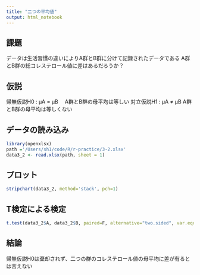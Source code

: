 ```yaml
---
title: "二つの平均値"
output: html_notebook
---
```

## 課題
データは生活習慣の違いによりA群とB群に分けて記録されたデータである
A群とB群の総コレステロール値に差はあるだろうか？

## 仮説
帰無仮説H0 : μA = μB  　A群とB群の母平均は等しい
対立仮説H1 : μA ≠ μB    A群とB群の母平均は等しくない　

## データの読み込み
```r
library(openxlsx)
path ='/Users/sh1/code/R/r-practice/3-2.xlsx'
data3_2 <- read.xlsx(path, sheet = 1)
```

## プロット

```r
stripchart(data3_2, method='stack', pch=1)
```

## T検定による検定
```r
t.test(data3_2$A, data3_2$B, paired=F, alternative="two.sided", var.equal = T)
```

## 結論
帰無仮説H0は棄却されず、二つの群のコレステロール値の母平均に差が有るとは言えない
